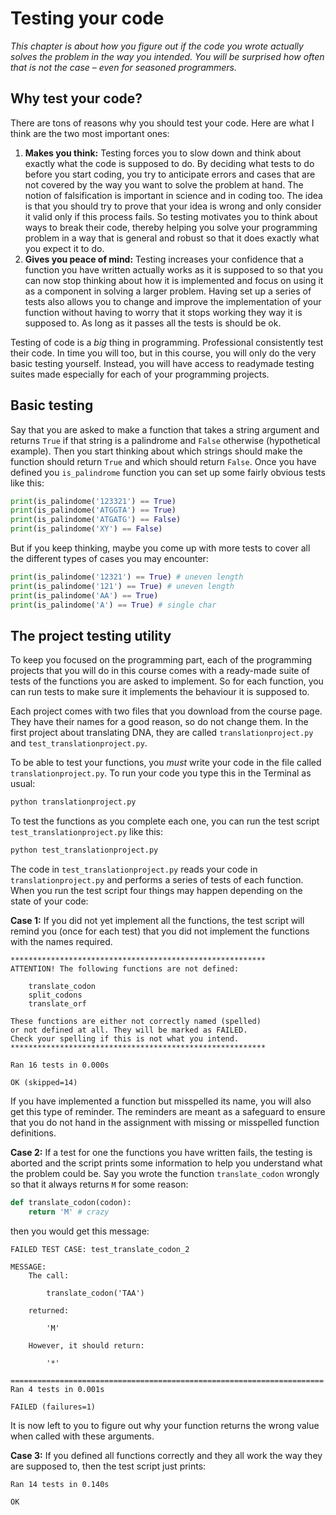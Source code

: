 # Testing your code {#sec-testing_your_code}

*This chapter is about how you figure out if the code you wrote actually solves the problem in the way you intended. You will be surprised how often that is not the case -- even for seasoned programmers.*

## Why test your code? {.unnumbered}

There are tons of reasons why you should test your code. Here are what I think are the two most important ones:

1. **Makes you think:** Testing forces you to slow down and think about exactly what the code is supposed to do. By deciding what tests to do before you start coding, you try to anticipate errors and cases that are not covered by the way you want to solve the problem at hand. The notion of falsification is important in science and in coding too. The idea is that you should try to prove that your idea is wrong and only consider it valid only if this process fails. So testing motivates you to think about ways to break their code, thereby helping you solve your programming problem in a way that is general and robust so that it does exactly what you expect it to do.
2. **Gives you peace of mind:** Testing increases your confidence that a function you have written actually works as it is supposed to so that you can now stop thinking about how it is implemented and focus on using it as a component in solving a larger problem. Having set up a series of tests also allows you to change and improve the implementation of your function without having to worry that it stops working they way it is supposed to. As long as it passes all the tests is should be ok.

Testing of code is a *big* thing in programming. Professional consistently test their code. In time you will too, but in this course, you will only do the very basic testing yourself. Instead, you will have access to readymade testing suites made especially for each of your programming projects.

## Basic testing {.unnumbered}

Say that you are asked to make a function that takes a string argument and returns `True` if that string is a palindrome and `False` otherwise (hypothetical example). Then you start thinking about which strings should make the function should return `True` and which should return `False`. Once you have defined you `is_palindrome` function you can set up some fairly obvious tests like this:

```python
print(is_palindome('123321') == True)
print(is_palindome('ATGGTA') == True)
print(is_palindome('ATGATG') == False)
print(is_palindome('XY') == False)
```

But if you keep thinking, maybe you come up with more tests to cover all the different types of cases you may encounter:

```python
print(is_palindome('12321') == True) # uneven length
print(is_palindome('121') == True) # uneven length
print(is_palindome('AA') == True)
print(is_palindome('A') == True) # single char
```

## The project testing utility {.unnumbered}

To keep you focused on the programming part, each of the programming projects that you will do in this course comes with a ready-made suite of tests of the functions you are asked to implement. So for each function, you can run tests to make sure it implements the behaviour it is supposed to.

Each project comes with two files that you download from the course page. They have their names for a good reason, so do not change them. In the first project about translating DNA, they are called `translationproject.py` and `test_translationproject.py`.  

To be able to test your functions, you *must* write your code in the file called `translationproject.py`. To run your code you type this in the Terminal as usual:

```zsh
python translationproject.py
```

To test the functions as you complete each one, you can run the test script `test_translationproject.py` like this:

```zsh
python test_translationproject.py
```

The code in `test_translationproject.py` reads your code in `translationproject.py` and performs a series of tests of each function. When you run the test script four things may happen depending on the state of your code:

**Case 1:** If you did not yet implement all the functions, the test script will remind you (once for each test) that you did not implement the functions with the names required.

```
*********************************************************
ATTENTION! The following functions are not defined:

	translate_codon
	split_codons
	translate_orf

These functions are either not correctly named (spelled)
or not defined at all. They will be marked as FAILED.
Check your spelling if this is not what you intend.
*********************************************************

Ran 16 tests in 0.000s

OK (skipped=14)
```

If you have implemented a function but misspelled its name, you will also get this type of reminder. The reminders are meant as a safeguard to ensure that you do not hand in the assignment with missing or misspelled function definitions.

**Case 2:** If a test for one the functions you have written fails, the testing is aborted and the script prints some information to help you understand what the problem could be. Say you wrote the function `translate_codon` wrongly so that it always returns `M` for some reason:

```python
def translate_codon(codon):
    return 'M' # crazy
```

then you would get this message:

```
FAILED TEST CASE: test_translate_codon_2

MESSAGE:
    The call:

        translate_codon('TAA')

    returned:

        'M'

    However, it should return:

        '*'

======================================================================
Ran 4 tests in 0.001s

FAILED (failures=1)
```

It is now left to you to figure out why your function returns the wrong value when called with these arguments.

**Case 3:** If you defined all functions correctly and they all work the way they are supposed to, then the test script just prints:

```
Ran 14 tests in 0.140s

OK
```

